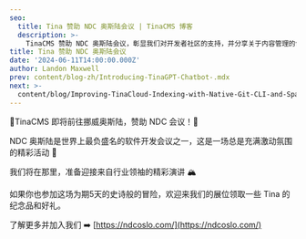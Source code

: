 ```yaml
---
seo:
  title: Tina 赞助 NDC 奥斯陆会议 | TinaCMS 博客
  description: >-
    TinaCMS 赞助 NDC 奥斯陆会议，彰显我们对开发者社区的支持，并分享关于内容管理的创新见解。
title: Tina 赞助 NDC 奥斯陆会议
date: '2024-06-11T14:00:00.000Z'
author: Landon Maxwell
prev: content/blog-zh/Introducing-TinaGPT-Chatbot-.mdx
next: >-
  content/blog/Improving-TinaCloud-Indexing-with-Native-Git-CLI-and-Sparse-Checkout.mdx
---
```


🦙TinaCMS 即将前往挪威奥斯陆，赞助 NDC 会议！🎉

NDC 奥斯陆是世界上最负盛名的软件开发会议之一，这是一场总是充满激动氛围的精彩活动 🥳

我们将在那里，准备迎接来自行业领袖的精彩演讲 🏔️

如果你也参加这场为期5天的史诗般的冒险，欢迎来我们的展位领取一些 Tina 的纪念品和好礼。

了解更多并加入我们 ➡️ [https://ndcoslo.com/](https://ndcoslo.com/)